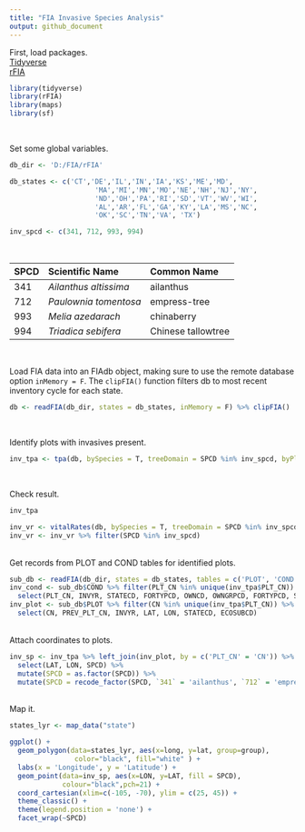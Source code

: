```yaml
---
title: "FIA Invasive Species Analysis"
output: github_document
---
```


First, load packages.   
[Tidyverse](https://www.tidyverse.org/)<br>
[rFIA](https://rfia.netlify.app/)
```r
library(tidyverse)
library(rFIA)
library(maps)
library(sf)
```
<br>

Set some global variables.
```r
db_dir <- 'D:/FIA/rFIA'

db_states <- c('CT','DE','IL','IN','IA','KS','ME','MD',
                     'MA','MI','MN','MO','NE','NH','NJ','NY',
                     'ND','OH','PA','RI','SD','VT','WV','WI',
                     'AL','AR','FL','GA','KY','LA','MS','NC',
                     'OK','SC','TN','VA', 'TX')

inv_spcd <- c(341, 712, 993, 994)
```
<br>

| SPCD  | Scientific Name       | Common Name        |
|:------|:--------------------- |:-------------------|
| 341   | *Ailanthus altissima* | ailanthus          |
| 712   | *Paulownia tomentosa* | empress-tree       | 
| 993   | *Melia azedarach*     | chinaberry         |
| 994   | *Triadica sebifera*   | Chinese tallowtree |

<br>

Load FIA data into an FIAdb object, making sure to use the remote database option `inMemory = F`.
The `clipFIA()` function filters db to most recent inventory cycle for each state.
```r
db <- readFIA(db_dir, states = db_states, inMemory = F) %>% clipFIA()
```
<br>

Identify plots with invasives present.
```r
inv_tpa <- tpa(db, bySpecies = T, treeDomain = SPCD %in% inv_spcd, byPlot = T)
```
<br>

Check result.
```r
inv_tpa
```

```r
inv_vr <- vitalRates(db, bySpecies = T, treeDomain = SPCD %in% inv_spcd, byPlot = T)
inv_vr <- inv_vr %>% filter(SPCD %in% inv_spcd)
```
<br>
Get records from PLOT and COND tables for identified plots.
```r
sub_db <- readFIA(db_dir, states = db_states, tables = c('PLOT', 'COND'))
inv_cond <- sub_db$COND %>% filter(PLT_CN %in% unique(inv_tpa$PLT_CN)) %>% 
  select(PLT_CN, INVYR, STATECD, FORTYPCD, OWNCD, OWNGRPCD, FORTYPCD, STDSZCD)
inv_plot <- sub_db$PLOT %>% filter(CN %in% unique(inv_tpa$PLT_CN)) %>%
  select(CN, PREV_PLT_CN, INVYR, LAT, LON, STATECD, ECOSUBCD)
```
<br>
Attach coordinates to plots.
```r
inv_sp <- inv_tpa %>% left_join(inv_plot, by = c('PLT_CN' = 'CN')) %>% 
  select(LAT, LON, SPCD) %>% 
  mutate(SPCD = as.factor(SPCD)) %>% 
  mutate(SPCD = recode_factor(SPCD, `341` = 'ailanthus', `712` = 'empress-tree', `993` = 'chinaberry', `994` = 'Chinese tallowtree'))
```
<br>
Map it.
```r
states_lyr <- map_data("state")

ggplot() + 
  geom_polygon(data=states_lyr, aes(x=long, y=lat, group=group),
                color="black", fill="white" ) +
  labs(x = 'Longitude', y = 'Latitude') +
  geom_point(data=inv_sp, aes(x=LON, y=LAT, fill = SPCD),
             colour="black",pch=21) +
  coord_cartesian(xlim=c(-105, -70), ylim = c(25, 45)) +
  theme_classic() +
  theme(legend.position = 'none') +
  facet_wrap(~SPCD)
```
<br>

